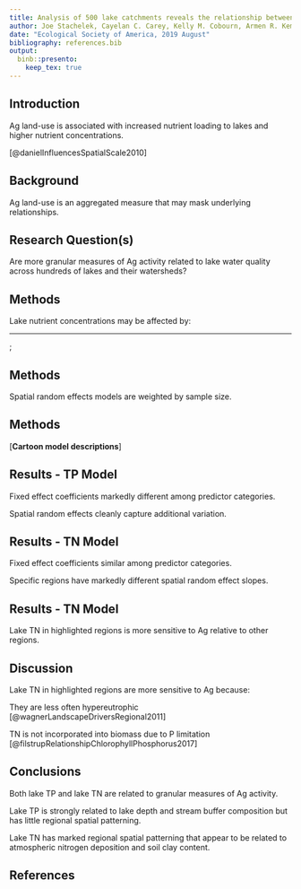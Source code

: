 ```yaml
---
title: Analysis of 500 lake catchments reveals the relationship between crop type, fertilizer and manure inputs and lake nutrient concentrations
author: Joe Stachelek, Cayelan C. Carey, Kelly M. Cobourn, Armen R. Kemanian, Tyler Wagner, Kathleen C. Weathers, Weizhe Weng and Patricia A. Soranno
date: "Ecological Society of America, 2019 August"
bibliography: references.bib
output: 
  binb::presento:
    keep_tex: true
---
```


## Introduction
\small

Ag land-use is associated with increased nutrient loading to lakes and higher nutrient concentrations.
 
  \begin{figure}
    \includegraphics[width=7cm]{images/daniel_2010.png}
  \end{figure}
 
 \tiny
 [@danielInfluencesSpatialScale2010]
 

## Background
\small

Ag land-use is an aggregated measure that may mask underlying relationships.

  \begin{figure}
    \includegraphics[width=7cm]{images/cdl_vs_nlcd-1.png}
  \end{figure}

## Research Question(s)
\small

Are more granular measures of Ag activity related to lake water quality across hundreds of lakes and their watersheds?

  \begin{figure}
    \includegraphics[width=9cm]{../../JournalSubmissions/lagos_ag/figures/satellite-1.png}
  \end{figure}

## Methods
\footnotesize

Lake nutrient concentrations may be affected by:

\begin{itemize}
\item \begin{tabular}{cc}
        \raisebox{-.5\height}{\includegraphics[width=0.1\paperwidth]{images/noun_Outfall_25100}} & Direct nutrient inputs
       \end{tabular}
\item \begin{tabular}{cc}
        \raisebox{-.5\height}{\includegraphics[width=0.1\paperwidth]{images/noun_river_1629939}} & Nutrient transport
        \end{tabular}
\item \begin{tabular}{cc}
        \raisebox{-.5\height}{\includegraphics[width=0.1\paperwidth]{images/noun_GrainsSilo_649410}} & Proxies of nutrient inputs
        \end{tabular}
\item \begin{tabular}{cc}
        \raisebox{-.5\height}{\includegraphics[width=0.1\paperwidth]{images/noun_Checkerboard_852829}} & Spatial arrangement
        \end{tabular}
\item \begin{tabular}{cc}
        \raisebox{-.5\height}{\includegraphics[width=0.1\paperwidth]{images/noun_Water_37865}} & Lake characteristics
        \end{tabular}
\end{itemize}

____

\tikz[overlay,remember picture] \node[opacity=1, at=(current page.center)]{%
  \includegraphics[width=0.9\paperwidth]{images/dotplot-1}};

## Methods
\small

Spatial random effects models are weighted by sample size.

  \begin{figure}
    \includegraphics[width=9.5cm]{images/02_hierarchical_demo-1.png}
  \end{figure}

## Methods

[**Cartoon model descriptions**]

## Results - TP Model 
\small

Fixed effect coefficients markedly different among predictor categories.

Spatial random effects cleanly capture additional variation.

  \begin{figure}
    \includegraphics[height=4.0cm]{images/tp_summary-1.png}\hspace{3em}\includegraphics[height=4.0cm]{images/tp_re-1.png}
  \end{figure}
  
## Results - TN Model 
\small

Fixed effect coefficients similar among predictor categories.

Specific regions have markedly different spatial random effect slopes.

  \begin{figure}
    \includegraphics[height=4.0cm]{../../JournalSubmissions/lagos_ag/figures/tn_summary-1.png}\hspace{3em}\includegraphics[height=4.0cm]{../../JournalSubmissions/lagos_ag/figures/tn_re-1.png}
  \end{figure}
  
## Results - TN Model
\small

Lake TN in highlighted regions is more sensitive to Ag relative to other regions.
\vspace{1em}

\begin{columns}
\column{2.5in}
  \includegraphics[width=5.5cm]{../../JournalSubmissions/lagos_ag/figures/tn_re_hu4-1.png}
\column{3in}
  \includegraphics[width=5.5cm]{../../JournalSubmissions/lagos_ag/figures/tn_re_compare-1.png}
\end{columns}
  
## Discussion
\small

Lake TN in highlighted regions are more sensitive to Ag because:
\vspace{2em}

They are less often hypereutrophic \tiny[@wagnerLandscapeDriversRegional2011]\small
<!-- 18 percent vs 12 percent -->

\textbf{or}

TN is not incorporated into biomass due to P limitation \tiny[@filstrupRelationshipChlorophyllPhosphorus2017]\small


## Conclusions
\small

Both lake TP and lake TN are related to granular measures of Ag activity. 

Lake TP is strongly related to lake depth and stream buffer composition but has little regional spatial patterning.

Lake TN has marked regional spatial patterning that appear to be related to atmospheric nitrogen deposition and soil clay content.

## References

\scriptsize
